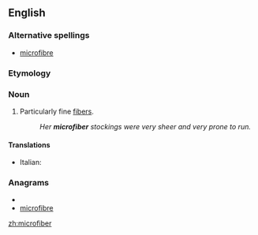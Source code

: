 ==English==

===Alternative spellings===
* [[microfibre]]

===Etymology===
{{prefix|micro|fiber}}

===Noun===
{{en-noun}}

#Particularly fine [[fiber]]s.
#:''Her '''microfiber''' stockings were very sheer and very prone to run.''

====Translations====
{{trans-top|particularly fine fiber}}
* Italian: {{t-|it|microfibra|f}}
{{trans-mid}}
{{trans-bottom}}

===Anagrams===
* {{alphagram|bcefiimorr}}
* [[microfibre#English|microfibre]]

[[zh:microfiber]]